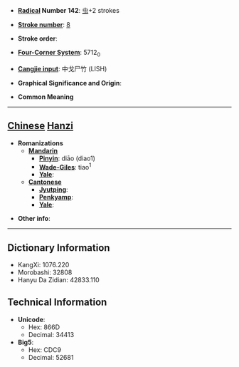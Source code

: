 * '''[[Wiktionary:Chinese radical index| Radical]] Number 142''': [[Wiktionary:Chinese radical index 虫|虫]]+2 strokes

* '''[[Wiktionary:Chinese total strokes index|Stroke number]]''': [[Wiktionary:Chinese total strokes index 8|8]]

* '''Stroke order''': 

* '''[[Wiktionary:Chinese four corner index|Four-Corner System]]''': 5712<sub>0</sub>

* '''[[Wiktionary:Chinese Cangjie index|Cangjie input]]''': 中戈尸竹 (LISH)

* '''Graphical Significance and Origin''': 

* '''Common Meaning'''

----

== [[Chinese]] [[Hanzi]] ==

* '''Romanizations'''
** '''[[Mandarin]]'''
*** '''[[Pinyin]]''': diāo (diao1)
*** '''[[Wade-Giles]]''': tiao<sup>1</sup>
*** '''[[Yale]]''': 
** '''[[Cantonese]]'''
*** '''[[Jyutping]]''':
*** '''[[Penkyamp]]''': 
*** '''[[Yale]]''': 

* '''Other info''': 

----

== Dictionary Information ==

* KangXi: 1076.220
* Morobashi: 32808
* Hanyu Da Zidian: 42833.110

== Technical Information ==

* '''Unicode''':
** Hex: 866D
** Decimal: 34413
* '''Big5''':
** Hex: CDC9
** Decimal: 52681